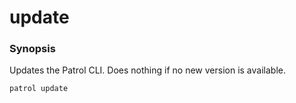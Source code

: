 # update

### Synopsis

Updates the Patrol CLI. Does nothing if no new version is available.

```
patrol update
```
